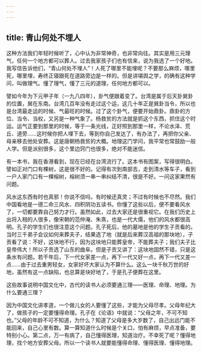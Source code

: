 ```yaml
---
---
---
```

title: 青山何处不埋人
---




这种方法我们年轻时候听了，心中认为非常神奇，也非常向往。其实是用三元理气，任何一个地方都可以葬人。过去我家孩子们也有信来，说为我选了一个好地。我写信告诉他们，“青山何处不埋人”！人死了哪里不能埋呢？不要那么麻烦，哪里死，哪里埋，寿终正寝跟死在道路旁边是一样的。但是讲堪舆之学，的确有这种学问，叫做理气。懂了理气，懂了三元的道理，任何地方都可以。

譬如今年为下元甲子年（一九八四年），卦气便跟着变了。台湾是属于后天卦巽卦的位置，巽在东南。台湾几百年没有走过这个运，这几十年正是巽卦当令，所以也是台湾最走运的时候、气最旺的时候。过了这个卦气，便要开始鼎卦。鼎卦的方位、当令、当权，又另是一种气象了。杨救贫的方法就是抓这个东西，抓住这个时运。运气正要到那里的时候，等于一条光线，正好照到那里一样，不论水泽、荒丘、道旁……这时候你把人埋下去，等到你自己发达了，有办法了，再把你父亲、母亲移去他处安葬。这是唐朝杨救贫的大概。地理这门学问，我平常也常鼓励一般人学。但是派别很多，这个里边窍门也很多，绝对不能迷信。

有一本书，我在香港看到，现在已经在台湾流行了。这本书有图案，写得很明白。譬如正对门口有棵树，这是很不好的。记得有次到南部去，走到清水等车子，看到一户人家门口有一棵榕树，榕树须一串一串纠结不清，很是不好。一问这家果然有问题。

风水这东西有时也真邪！你说不信吗，有时候还真灵；不过有时候也不尽然。我们中国看地是一德二命三风水、四积阴功五读书。你懂了这些以后，便不要看风水了，一切都要靠自己努力才行。虽然如此，过去大家还是很重视它。在我们历史上出将入相的人很多，像宋朝的范仲淹、朱熹，也是一代大儒，他们的风水都很高明。孔子的学生们也很注意这个问题。孔子死后，他的墓地是他的学生子贡看的。当时三千弟子会议如何来葬夫子，结果选了地（就是后来葬汉高祖的那块地），子贡看了说：不好，这块地不行，因为这块地只能葬皇帝，不能葬夫子；我们夫子比皇帝伟大！所以子贡选了山东的曲阜。但是子贡又讲了：这块地固然不错，只是这条水有问题。若干年后，下一代女家差一点，再下一代又好一点，再下一代又差一点……由于过去重男轻女，女家好坏大家认为不算什么。这么一块千秋万世的好地，虽然有这一点缺陷，也总算是块好地了，于是孔子便葬在这里。

这些故事说明中国文化中，古代的读书人必须要通三理——医理、命理、地理。为什么要通三理？

因为中国文化讲孝道，一个做儿女的人要懂了这些，才能为父母尽孝。父母年纪大了，做孩子的一定要懂得命理。孔子在《论语》中就说：“父母之年，不可不知也。”父母的年龄不可不知道，为什么？知道了父母是多大岁数了，自己出远门能不能回来，自己心里有数。算一算知道什么时候是个关口，怕有麻烦，早点准备，要特别小心。第二点，万一有病了，自己懂得医理，知道治疗。不幸死了呢？懂得地理，找个地方安葬父母。所以一个读书人就要能懂得命理、懂得医理、懂得地理。